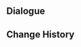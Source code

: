 {{Genius Invokation TCG Stage
|title        = Xinyan: Serious
|type         = Serious Showdown
|group        = Invitation Board
|character    = Xinyan
|requirement  = 7
|introduction = "Oh, now we're talking! This is getting intense &mdash; but that's just the way we like it, eh?"<br>{{color|bp|Special Rule: "Xinyan" starts with the Talent Card "Rockin' in a Flaming World" equipped.}}
|objective_1  = Achieve victory
|reward_1     = Lucky Coin*1000
|lineup       = Xinyan;Yun Jin;Hu Tao
|action       = Rockin' in a Flaming World;Rockin' in a Flaming World;Crimson Witch of Flames;Crimson Witch of Flames;Sacrificial Greatsword;Sacrificial Greatsword;Elemental Resonance: Woven Flames;Elemental Resonance: Woven Flames;Elemental Resonance: Fervent Flames;Elemental Resonance: Fervent Flames;Central Laboratory Ruins;Central Laboratory Ruins;Sir Arthur;Sir Arthur;Kusava;Kusava;Underwater Treasure Hunt;Underwater Treasure Hunt;Lithic Spear;Lithic Spear;Lumenstone Adjuvant;Lumenstone Adjuvant;Strategize;Strategize;Liyue Harbor Wharf;Liyue Harbor Wharf;Chang the Ninth;Chang the Ninth;The Bestest Travel Companion!;The Bestest Travel Companion!
}}

==Dialogue==
{{Transclude|Genius Invokation TCG/Stage/Xinyan|Serious Showdown}}

==Change History==
{{Change History|4.7}}